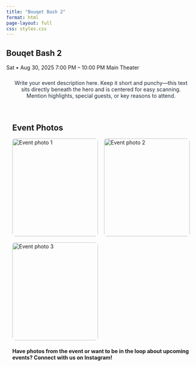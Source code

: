 ```yaml
---
title: "Bouqet Bash 2"
format: html
page-layout: full
css: styles.css
---
```


```{=html}

<link rel="stylesheet" href="https://cdnjs.cloudflare.com/ajax/libs/font-awesome/4.7.0/css/font-awesome.min.css">
<style>
  .hero::before {
    background-image: url('Main.png'); /* <-- replace with your poster if needed */
  }

  /* Description block directly under hero */
  .desc-wrap {
    max-width: 70ch; margin: 1.5rem auto 2rem; text-align: center;
    padding: 0 16px; color: #1f2937;
  }

  /* Gallery */
  .gallery-wrap { padding: 2rem 16px 3rem; background: transparent; border: }
  .gallery-wrap h2 { color: var(--myblue); max-width: 1100px; margin: 0 auto 1rem; }
  .gallery {
    max-width: 1100px; margin: 0 auto;
    display: grid; gap: 1rem;
    grid-template-columns: repeat(auto-fill, minmax(220px, 1fr));
  }
  .gallery img {
    width: 100%; height: 260px; object-fit: cover; border-radius: 8px;
    transition: transform .18s ease-in-out;
  }
  .gallery img:hover { transform: scale(1.03); }

  @media (prefers-reduced-motion: reduce){
    .gallery img { transition: none; }
  }
</style>


<!-- HERO with event info over the image --> 
<section class="hero" role="img" aria-label="Event poster background"> 
<div class="hero-inner"> 
<div class="hero-card"> 
<div class="event-info"> 
<h1 class="hero-title">Bouqet Bash 2</h1> 
<div class="meta"> 
<span class="pill">Sat • Aug 30, 2025</span> 
<span class="pill">7:00 PM – 10:00 PM</span> 
<span class="pill">Main Theater</span> 
</div> 
</div> 
</div> 
</div> 
</section> 

<!-- DESCRIPTION centered directly under hero --> 
<div class="desc-wrap"> 
	<p> Write your event description here. Keep it short and punchy—this text sits directly beneath the hero and is centered for easy scanning. Mention highlights, special guests, or key reasons to attend. </p> 
</div>

<!-- GALLERY (simple: list images; optional JS helper below) --> 
<section class="gallery-wrap" aria-label="Event photo gallery"> 
	<h2>Event Photos</h2> 
	<div class="gallery" id="gallery"> 
		<!-- Replace these with your files inside /pictures --> 
		<img src="pictures/picture1.jpg" alt="Event photo 1"> 
		<img src="pictures/picture2.jpg" alt="Event photo 2"> 
		<img src="pictures/picture3.jpg" alt="Event photo 3"> 
	</div> 

    <h4 style="color:var(--myblack)">Have photos from the event or want to be in the loop about upcoming events? Connect with us on Instagram!<a href="https://www.instagram.com/csw.me/" class="fa fa-instagram"></a></h4>
</section>
```